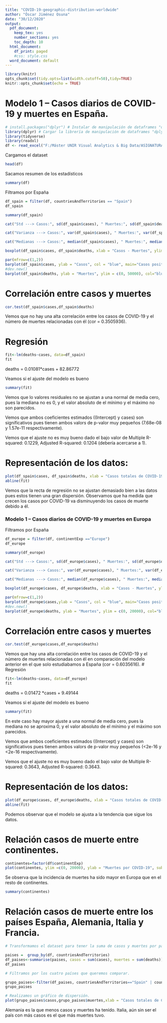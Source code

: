 ---
title: "COVID-19-geographic-distribution-worldwide"
author: "Óscar Jiménez Osuna"
date: "30/12/2020"
output:
  pdf_document: 
    keep_tex: yes
    number_sections: yes
    toc_depth: 10
  html_document:
    df_print: paged
    #css: style.css
  word_document: default
---

```{r setup, include=TRUE}
library(knitr)
opts_chunk$set(tidy.opts=list(width.cutoff=50),tidy=TRUE)
knitr::opts_chunk$set(echo = TRUE)

```

# Modelo 1 – Casos diarios de COVID-19 y muertes en España.

```{r}
# install.packages("dplyr") # Instalar de manipulación de dataframes "dplyr"
library(dplyr) # Cargar la librería de manipulación de dataframes "dplyr"
library(tidyverse)
library(readxl)
df <- read_excel("F:/Máster UNIR Visual Analytics & Big Data/ASIGNATURAS/03 Análisis e Interpretación de Datos/Actividades/Actividad_1/distribucion_geografica_covid/COVID-19-geographic-disbtribution-worldwide.xlsx")
```
Cargamos el dataset
```{r}
head(df)
```
Sacamos resumen de los estadísticos
```{r}
summary(df)
```
Filtramos por España
```{r}
df_spain = filter(df, countriesAndTerritories == "Spain")
df_spain
```

```{r}
summary(df_spain)
```

```{r}
cat("Std ---> Casos:", sd(df_spain$cases), " Muertes:", sd(df_spain$deaths))

```

```{r}
cat("Varianza ---> Casos:", var(df_spain$cases), " Muertes:", var(df_spain$deaths))
```


```{r}
cat("Medianas ---> Casos:", median(df_spain$cases), " Muertes:", median(df_spain$deaths))
```

```{r}
boxplot(df_spain$cases, df_spain$deaths, xlab = "Casos - Muertes", ylim=c(0,20000), col = "blue")
```
```{r}
par(mfrow=c(1,2))
barplot(df_spain$cases, ylab = "Casos", col = "blue", main="Casos positivos por COVID-19")
#dev.new()
barplot(df_spain$deaths, ylab = "Muertes", ylim = c(0, 50000), col="blue", main="Muertes por COVID-19")
```



# Correlación entre casos y muertes
```{r}
cor.test(df_spain$cases,df_spain$deaths)
```
Vemos que no hay una alta correlación entre los casos de COVID-19 y el número de muertes relacionadas con él (cor = 0.3505936). 

# Regresión
```{r}
fit<-lm(deaths~cases, data=df_spain)
fit
```
deaths = 0.01081*cases + 82.86772

Veamos si el ajuste del modelo es bueno
```{r}
summary(fit)
```
Vemos que lo valores residuales no se ajustan a una normal de media cero, pues la mediana no es 0, y el valor absoluto de el mínimo y el máximo no son parecidos.

Vemos que ambos coeficientes estimados ((Intercept) y cases) son significativos pues tienen ambos valors de p-valor muy pequeños (7.68e-08 y 1.57e-11 respectivamente).

Vemos que el ajuste no es muy bueno dado el bajo valor de Multiple R-squared:  0.1229,	Adjusted R-squared:  0.1204 (debería acercarse a 1).

# Representación de los datos:
```{r}
plot(df_spain$cases, df_spain$deaths, xlab = "Casos totales de COVID-19", ylab = "Muertes por COVID-19", ylim =c(0, 1200),sub = "Relación de casos positivos y muertes por COVID-19 en España", col ="blue")
abline(fit)
```
Vemos que la recta de regresión no se ajustan demasiado bien a las datos pues estos tienen una gran dispersión. Observamos que ha medida que crecen los casos por COVID-19 va disminuyendo los casos de muerte debido a él.

### Modelo 1 – Casos diarios de COVID-19 y muertes en Europa

Filtramos por España
```{r}
df_europe = filter(df, continentExp =="Europe")
df_europe
```


```{r}
summary(df_europe)
```

```{r}
cat("Std ---> Casos:", sd(df_europe$cases), " Muertes:", sd(df_europe$deaths))
```

```{r}
cat("Varianza ---> Casos:", var(df_europe$cases), " Muertes:", var(df_europe$deaths))
```


```{r}
cat("Medianas ---> Casos:", median(df_europe$cases), " Muertes:", median(df_europe$deaths))
```
```{r}
boxplot(df_europe$cases, df_europe$deaths, xlab = "Casos - Muertes", ylim=c(0,1800), col = "blue")
```

```{r}
par(mfrow=c(1,2))
barplot(df_europe$cases,ylab = "Casos", col = "blue", main="Casos positivos por COVID-19", ylim = c(0,20000))
#dev.new()
barplot(df_europe$deaths, ylab = "Muertes", ylim = c(0, 20000), col="blue", main="Muertes por COVID-19")
```


# Correlación entre casos y muertes
```{r}
cor.test(df_europe$cases,df_europe$deaths)
```
Vemos que hay una alta correlación entre los casos de COVID-19 y el número de muertes relacionadas con él en comparación del modelo anterior en el que solo estudiabamos a España (cor = 0.6035616). 
# Regresión
```{r}
fit<-lm(deaths~cases, data=df_europe)
fit
```
deaths = 0.01472  *cases + 9.49144

Veamos si el ajuste del modelo es bueno
```{r}
summary(fit)
```
En este caso hay mayor ajuste a una normal de media cero, pues la mediana no se aproxima 0, y el valor absoluto de el mínimo y el máximo son parecidos.

Vemos que ambos coeficientes estimados ((Intercept) y cases) son significativos pues tienen ambos valors de p-valor muy pequeños (<2e-16  y <2e-16 respectivamente).

Vemos que el ajuste no es muy bueno dado el bajo valor de Multiple R-squared:  0.3643,	Adjusted R-squared:  0.3643.

# Representación de los datos:
```{r}
plot(df_europe$cases, df_europe$deaths, xlab = "Casos totales de COVID-19", ylab = "Muertes por COVID-19", ylim =c(0, 1200), sub = "Relación de casos positivos y muertes por COVID-19 en Europa", col ="blue") 
abline(fit)
```

Podemos observar que el modelo se ajusta a la tendencia que sigue los datos.

# Relación casos de muerte entre continentes.

```{r}
continentes=factor(df$continentExp)
plot(continentes, ylim =c(0, 20000), ylab = "Muertes por COVID-19", sub = "Relación de muertes por COVID-19 por continentes", col = "blue")
```
Se observa que la incidencia de muertes ha sido mayor en Europa que en el resto de continentes.

```{r}
summary(continentes)
```
# Relación casos de muerte entre los países España, Alemania, Italia y Francia.

```{r}
# Transformamos el dataset para tener la suma de casos y muertes por países.

paises =  group_by(df, countriesAndTerritories) 
df_paises<-summarise(paises, casos = sum(cases), muertes = sum(deaths))
df_paises
```
```{r}
# Filtramos por los cuatro países que queremos comparar.

grupo_paises<-filter(df_paises, countriesAndTerritories=="Spain" | countriesAndTerritories== "Germany" | countriesAndTerritories== "Italy" | countriesAndTerritories== "France")
grupo_paises
```


```{r}
# Realizamos un gráfico de dispersión.
plot(grupo_paises$casos,grupo_paises$muertes,xlab = "Casos totales de COVID-19", ylab = "Muertes por COVID-19" )+text(x=c(2369852, 1367078, 1843712, 1730575), y=c(55911, 23975, 62520, 45624), labels=c("France", "Germany", "Italy", "Spain"), col = c("blue", "black", "green", "red"))
```
Alemania es la que menos casos y muertes ha tenído.
Italia, aún sin ser el país con más casos es el que más muertes tuvo.























